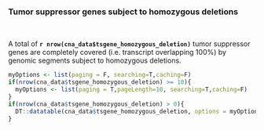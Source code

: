 ### Tumor suppressor genes subject to homozygous deletions
<br>

A total of __`r nrow(cna_data$tsgene_homozygous_deletion)`__ tumor suppressor genes are completely covered (i.e. transcript overlapping 100%) by genomic segments subject to homozygous deletions.

```r
myOptions <- list(paging = F, searching=T,caching=F)
if(nrow(cna_data$tsgene_homozygous_deletion) >= 10){
  myOptions <- list(paging = T,pageLength=10, searching=T,caching=F)
}
if(nrow(cna_data$tsgene_homozygous_deletion) > 0){
  DT::datatable(cna_data$tsgene_homozygous_deletion, options = myOptions, escape=F, extensions = "Responsive")
}
```

<br><br>
